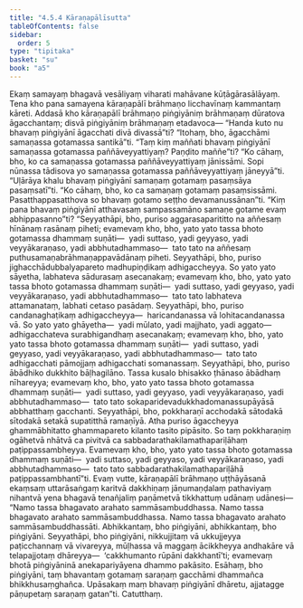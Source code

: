 ```yaml
---
title: "4.5.4 Kāraṇapālīsutta"
tableOfContents: false
sidebar:
  order: 5
type: "tipitaka"
basket: "su"
book: "a5"
---
```



<DynamicBreadcrumb />

<Division number="194" book="a5">

<Paragraph number="1135" book="a5">
Ekaṃ samayaṃ bhagavā vesāliyaṃ viharati mahāvane kūṭāgārasālāyaṃ. Tena kho pana samayena kāraṇapālī brāhmaṇo licchavīnaṃ kammantaṃ kāreti. Addasā kho kāraṇapālī brāhmaṇo piṅgiyāniṃ brāhmaṇaṃ dūratova āgacchantaṃ; disvā piṅgiyāniṃ brāhmaṇaṃ etadavoca—
</Paragraph>

<Paragraph number="1136" book="a5">
“Handa kuto nu bhavaṃ piṅgiyānī āgacchati divā divassā”ti? “Itohaṃ, bho, āgacchāmi samaṇassa gotamassa santikā”ti. “Taṃ kiṃ maññati bhavaṃ piṅgiyānī samaṇassa gotamassa paññāveyyattiyaṃ? Paṇḍito maññe”ti? “Ko cāhaṃ, bho, ko ca samaṇassa gotamassa paññāveyyattiyaṃ jānissāmi. Sopi nūnassa tādisova yo samaṇassa gotamassa paññāveyyattiyaṃ jāneyyā”ti. “Uḷārāya khalu bhavaṃ piṅgiyānī samaṇaṃ gotamaṃ pasaṃsāya pasaṃsatī”ti. “Ko cāhaṃ, bho, ko ca samaṇaṃ gotamaṃ pasaṃsissāmi. Pasatthappasatthova so bhavaṃ gotamo seṭṭho devamanussānan”ti. “Kiṃ pana bhavaṃ piṅgiyānī atthavasaṃ sampassamāno samaṇe gotame evaṃ abhippasanno”ti?
</Paragraph>

<Paragraph number="1137" book="a5">
“Seyyathāpi, bho, puriso aggarasaparititto na aññesaṃ hīnānaṃ rasānaṃ piheti; evamevaṃ kho, bho, yato yato tassa bhoto gotamassa dhammaṃ suṇāti—  yadi suttaso, yadi geyyaso, yadi veyyākaraṇaso, yadi abbhutadhammaso—  tato tato na aññesaṃ puthusamaṇabrāhmaṇappavādānaṃ piheti.
</Paragraph>

<Paragraph number="1138" book="a5">
Seyyathāpi, bho, puriso jighacchādubbalyapareto madhupiṇḍikaṃ adhigaccheyya. So yato yato sāyetha, labhateva sādurasaṃ asecanakaṃ; evamevaṃ kho, bho, yato yato tassa bhoto gotamassa dhammaṃ suṇāti—  yadi suttaso, yadi geyyaso, yadi veyyākaraṇaso, yadi abbhutadhammaso—  tato tato labhateva attamanataṃ, labhati cetaso pasādaṃ.
</Paragraph>

<Paragraph number="1139" book="a5">
Seyyathāpi, bho, puriso candanaghaṭikaṃ adhigaccheyya—  haricandanassa vā lohitacandanassa vā. So yato yato ghāyetha—  yadi mūlato, yadi majjhato, yadi aggato—  adhigacchateva surabhigandhaṃ asecanakaṃ; evamevaṃ kho, bho, yato yato tassa bhoto gotamassa dhammaṃ suṇāti—  yadi suttaso, yadi geyyaso, yadi veyyākaraṇaso, yadi abbhutadhammaso—  tato tato adhigacchati pāmojjaṃ adhigacchati somanassaṃ.
</Paragraph>

<Paragraph number="1140" book="a5">
Seyyathāpi, bho, puriso ābādhiko dukkhito bāḷhagilāno. Tassa kusalo bhisakko ṭhānaso ābādhaṃ nīhareyya; evamevaṃ kho, bho, yato yato tassa bhoto gotamassa dhammaṃ suṇāti—  yadi suttaso, yadi geyyaso, yadi veyyākaraṇaso, yadi abbhutadhammaso—  tato tato sokaparidevadukkhadomanassupāyāsā abbhatthaṃ gacchanti.
</Paragraph>

<Paragraph number="1141" book="a5">
Seyyathāpi, bho, pokkharaṇī acchodakā sātodakā sītodakā setakā supatitthā ramaṇīyā. Atha puriso āgaccheyya ghammābhitatto ghammapareto kilanto tasito pipāsito. So taṃ pokkharaṇiṃ ogāhetvā nhātvā ca pivitvā ca sabbadarathakilamathapariḷāhaṃ paṭippassambheyya. Evamevaṃ kho, bho, yato yato tassa bhoto gotamassa dhammaṃ suṇāti—  yadi suttaso, yadi geyyaso, yadi veyyākaraṇaso, yadi abbhutadhammaso—  tato tato sabbadarathakilamathapariḷāhā paṭippassambhantī”ti.
</Paragraph>

<Paragraph number="1142" book="a5">
Evaṃ vutte, kāraṇapālī brāhmaṇo uṭṭhāyāsanā ekaṃsaṃ uttarāsaṅgaṃ karitvā dakkhiṇaṃ jāṇumaṇḍalaṃ pathaviyaṃ nihantvā yena bhagavā tenañjaliṃ paṇāmetvā tikkhattuṃ udānaṃ udānesi—
</Paragraph>

<Paragraph number="1143" book="a5">
“Namo tassa bhagavato arahato sammāsambuddhassa.
</Paragraph>

<Paragraph number="1144" book="a5">
Namo tassa bhagavato arahato sammāsambuddhassa.
</Paragraph>

<Paragraph number="1145" book="a5">
Namo tassa bhagavato arahato sammāsambuddhassāti.
</Paragraph>

<Paragraph number="1146" book="a5">
Abhikkantaṃ, bho piṅgiyāni, abhikkantaṃ, bho piṅgiyāni. Seyyathāpi, bho piṅgiyāni, nikkujjitaṃ vā ukkujjeyya paṭicchannaṃ vā vivareyya, mūḷhassa vā maggaṃ ācikkheyya andhakāre vā telapajjotaṃ dhāreyya—  ‘cakkhumanto rūpāni dakkhantī’ti; evamevaṃ bhotā piṅgiyāninā anekapariyāyena dhammo pakāsito. Esāhaṃ, bho piṅgiyāni, taṃ bhavantaṃ gotamaṃ saraṇaṃ gacchāmi dhammañca bhikkhusaṃghañca. Upāsakaṃ maṃ bhavaṃ piṅgiyānī dhāretu, ajjatagge pāṇupetaṃ saraṇaṃ gatan”ti.

</Paragraph>
</Division>

<Paragraph number="1147" type="center" book="a5">
Catutthaṃ.
</Paragraph>
